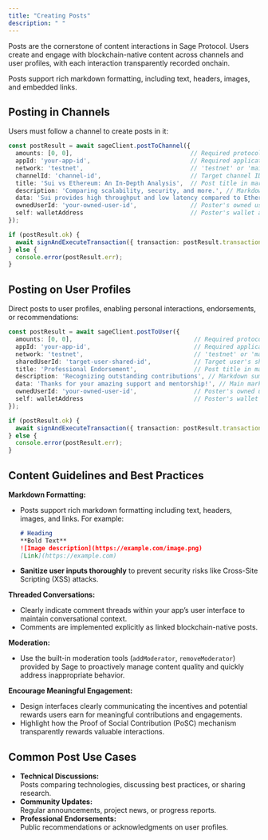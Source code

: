```yaml
---
title: "Creating Posts"
description: " "
---
```


Posts are the cornerstone of content interactions in Sage Protocol. Users create and engage with blockchain-native content across channels and user profiles, with each interaction transparently recorded onchain.

Posts support rich markdown formatting, including text, headers, images, and embedded links.

## Posting in Channels

Users must follow a channel to create posts in it:

```typescript
const postResult = await sageClient.postToChannel({
  amounts: [0, 0],                                 // Required protocol fees
  appId: 'your-app-id',                            // Required application ID
  network: 'testnet',                              // 'testnet' or 'mainnet'
  channelId: 'channel-id',                         // Target channel ID
  title: 'Sui vs Ethereum: An In-Depth Analysis',  // Post title in markdown
  description: 'Comparing scalability, security, and more.', // Markdown summary
  data: 'Sui provides high throughput and low latency compared to Ethereum...', // Main markdown content
  ownedUserId: 'your-owned-user-id',               // Poster's owned user ID
  self: walletAddress                              // Poster's wallet address
});

if (postResult.ok) {
  await signAndExecuteTransaction({ transaction: postResult.transaction });
} else {
  console.error(postResult.err);
}
```

## Posting on User Profiles

Direct posts to user profiles, enabling personal interactions, endorsements, or recommendations:

```typescript
const postResult = await sageClient.postToUser({
  amounts: [0, 0],                                  // Required protocol fees
  appId: 'your-app-id',                             // Required application ID
  network: 'testnet',                               // 'testnet' or 'mainnet'
  sharedUserId: 'target-user-shared-id',            // Target user's shared user ID
  title: 'Professional Endorsement',                // Post title in markdown
  description: 'Recognizing outstanding contributions', // Markdown summary
  data: 'Thanks for your amazing support and mentorship!', // Main markdown content
  ownedUserId: 'your-owned-user-id',                // Poster's owned user ID
  self: walletAddress                               // Poster's wallet address
});

if (postResult.ok) {
  await signAndExecuteTransaction({ transaction: postResult.transaction });
} else {
  console.error(postResult.err);
}
```

## Content Guidelines and Best Practices

**Markdown Formatting:**

- Posts support rich markdown formatting including text, headers, images, and links. For example:

  ```markdown
  # Heading
  **Bold Text**  
  ![Image description](https://example.com/image.png)  
  [Link](https://example.com)
  ```
- **Sanitize user inputs thoroughly** to prevent security risks like Cross-Site Scripting (XSS) attacks.

**Threaded Conversations:**

- Clearly indicate comment threads within your app’s user interface to maintain conversational context.
- Comments are implemented explicitly as linked blockchain-native posts.

**Moderation:**

- Use the built-in moderation tools (`addModerator`, `removeModerator`) provided by Sage to proactively manage content quality and quickly address inappropriate behavior.

**Encourage Meaningful Engagement:**

- Design interfaces clearly communicating the incentives and potential rewards users earn for meaningful contributions and engagements.
- Highlight how the Proof of Social Contribution (PoSC) mechanism transparently rewards valuable interactions.

## Common Post Use Cases

- **Technical Discussions:**\
  Posts comparing technologies, discussing best practices, or sharing research.
- **Community Updates:**\
  Regular announcements, project news, or progress reports.
- **Professional Endorsements:**\
  Public recommendations or acknowledgments on user profiles.